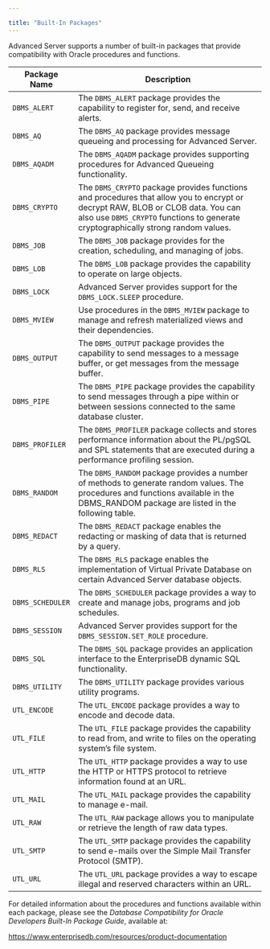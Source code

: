 ---

title: "Built-In Packages"
---

<div id="builtin_packages" class="registered_link"></div>

Advanced Server supports a number of built-in packages that provide compatibility with Oracle procedures and functions.

| Package Name     | Description                                                  |
| ---------------- | ------------------------------------------------------------ |
| `DBMS_ALERT`     | The `DBMS_ALERT` package provides the capability to register for, send, and receive alerts. |
| `DBMS_AQ`        | The `DBMS_AQ` package provides message queueing and processing for Advanced Server. |
| `DBMS_AQADM`     | The `DBMS_AQADM` package provides supporting procedures for Advanced Queueing functionality. |
| `DBMS_CRYPTO`    | The `DBMS_CRYPTO` package provides functions and procedures that allow you to encrypt or decrypt RAW, BLOB or CLOB data. You can also use `DBMS_CRYPTO` functions to generate cryptographically strong random values. |
| `DBMS_JOB`       | The `DBMS_JOB` package provides for the creation, scheduling, and managing of jobs. |
| `DBMS_LOB`       | The `DBMS_LOB` package provides the capability to operate on large objects. |
| `DBMS_LOCK`      | Advanced Server provides support for the `DBMS_LOCK.SLEEP` procedure. |
| `DBMS_MVIEW`     | Use procedures in the `DBMS_MVIEW` package to manage and refresh materialized views and their dependencies. |
| `DBMS_OUTPUT`    | The `DBMS_OUTPUT` package provides the capability to send messages to a message buffer, or get messages from the message buffer. |
| `DBMS_PIPE`      | The `DBMS_PIPE` package provides the capability to send messages through a pipe within or between sessions connected to the same database cluster. |
| `DBMS_PROFILER`  | The `DBMS_PROFILER` package collects and stores performance information about the PL/pgSQL and SPL statements that are executed during a performance profiling session. |
| `DBMS_RANDOM`    | The `DBMS_RANDOM` package provides a number of methods to generate random values. The procedures and functions available in the DBMS_RANDOM package are listed in the following table. |
| `DBMS_REDACT`    | The `DBMS_REDACT` package enables the redacting or masking of data that is returned by a query. |
| `DBMS_RLS`       | The `DBMS_RLS` package enables the implementation of Virtual Private Database on certain Advanced Server database objects. |
| `DBMS_SCHEDULER` | The `DBMS_SCHEDULER` package provides a way to create and manage jobs, programs and job schedules. |
| `DBMS_SESSION`   | Advanced Server provides support for the `DBMS_SESSION.SET_ROLE` procedure. |
| `DBMS_SQL`       | The `DBMS_SQL` package provides an application interface to the EnterpriseDB dynamic SQL functionality. |
| `DBMS_UTILITY`   | The `DBMS_UTILITY` package provides various utility programs. |
| `UTL_ENCODE`     | The `UTL_ENCODE` package provides a way to encode and decode data. |
| `UTL_FILE`       | The `UTL_FILE` package provides the capability to read from, and write to files on the operating system’s file system. |
| `UTL_HTTP`       | The `UTL_HTTP` package provides a way to use the HTTP or HTTPS protocol to retrieve information found at an URL. |
| `UTL_MAIL`       | The `UTL_MAIL` package provides the capability to manage e-mail. |
| `UTL_RAW`        | The `UTL_RAW` package allows you to manipulate or retrieve the length of raw data types. |
| `UTL_SMTP`       | The `UTL_SMTP` package provides the capability to send e-mails over the Simple Mail Transfer Protocol (SMTP). |
| `UTL_URL`        | The `UTL_URL` package provides a way to escape illegal and reserved characters within an URL. |

For detailed information about the procedures and functions available within each package, please see the *Database Compatibility for Oracle Developers Built-In Package Guide*, available at:

https://www.enterprisedb.com/resources/product-documentation